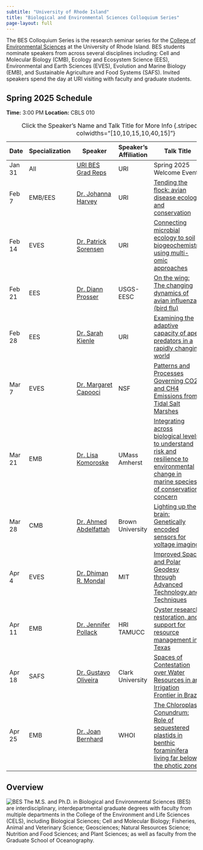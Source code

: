 ```yaml
---
subtitle: "University of Rhode Island"
title: "Biological and Environmental Sciences Colloquium Series"
page-layout: full
---
```


The BES Colloquium Series is the research seminar series for the [College of Environmental Sciences](https://web.uri.edu/cels/) at the University of Rhode Island.  BES students nominate speakers from across several disciplines including: Cell and Molecular Biology (CMB), Ecology and Ecosystem Science (EES), Environmental and Earth Sciences (EVES), Evolution and Marine Biology (EMB), and Sustainable Agriculture and Food Systems (SAFS).  Invited speakers spend the day at URI visiting with faculty and graduate students.

## Spring 2025 Schedule

**Time:** 3:00 PM
**Location:** CBLS 010

| Date  | Specialization | Speaker                  | Speaker's Affiliation                          | Talk Title                   | Host |
|-----|-----|--------------------|----------------------|----------------------------------------------------------------------| ----|
| Jan 31| All            | [URI BES Grad Reps](https://web.uri.edu/cels/academics/bes/) | URI                                           | Spring 2025 Welcome Event!  | N/A
| Feb 7 | EMB/EES            | [Dr. Johanna Harvey](https://jharvey.netlify.app/) | URI                                          | [Tending the flock: avian disease ecology and conservation](/content/IMG/Harvey_Feb7_URIColloquium.pdf)                   | [Dr. Johanna Harvey](mailto:j_harvey@uri.edu)|
| Feb 14 | EVES           | [Dr. Patrick Sorensen](https://www.linkedin.com/in/posorensen/)             | URI        | [Connecting microbial ecology to soil biogeochemistry using multi-omic approaches](/content/IMG/Sorensen.pdf)     | [Dr. Patrick Sorensen](mailto:patrick.sorensen@uri.edu) |
| Feb 21| EES          | [Dr. Diann Prosser](https://www.usgs.gov/staff-profiles/diann-prosser) | USGS-EESC                       | [On the wing: The changing dynamics of avian influenza (bird flu)](/content/IMG/ProsserFlyerColloquium.pdf)   | [Dr. Johanna Harvey](mailto:j_harvey@uri.edu) |
| Feb 28| EES          | [Dr. Sarah Kienle](https://www.sarahskienle.com/) | URI                       | [Examining the adaptive capacity of apex predators in a rapidly changing world](/content/IMG/Kienle.pdf)   | [Dr. Sarah Kienle](mailto:sarah.kienle@uri.edu) |
| Mar 7 | EVES           | [Dr. Margaret Capooci ](https://www.linkedin.com/in/mcapooci/)          | NSF              | [Patterns and Processes Governing CO2 and CH4 Emissions from Tidal Salt Marshes](/content/IMG/capooci.pdf)                         | [Michael Norton](mailto:michael.norton@uri.edu)|
| Mar 21 | EMB            | [Dr. Lisa Komoroske](https://www.umass.edu/natural-sciences/about/directory/lisa-komoroske) | UMass Amherst |[Integrating across biological levels to understand risk and resilience to environmental change in marine species of conservation concern](/content/IMG/KOMOROSKE.pdf)                       | [Jon Puritz](mailto:jpuritz@uri.edu)|
| Mar 28|  CMB              |    [Dr. Ahmed Abdelfattah](https://sites.brown.edu/abdelfattah/)                       |         Brown University                                                                  |[Lighting up the brain: Genetically encoded sensors for voltage imaging](/content/IMG/Abdelfattah.png)                           |[Kate Remy](mailto:kate_remy@uri.edu) |
| Apr 4| EVES        | [Dr. Dhiman R. Mondal](https://www.haystack.mit.edu/researcher/dhiman-mondal/)                          |   MIT                           | [Improved Space and Polar Geodesy through Advanced Technology and Techniques](/content/IMG/Dhiman.pdf	)                 |  [Md Al Amin](mailto:alamin45@uri.edu)|
| Apr 11 | EMB            | [Dr. Jennifer Pollack](https://www.harteresearch.org/research/coastal-conservation-restoration) | HRI TAMUCC         | [Oyster research, restoration, and support for resource management in Texas](/content/IMG/Pollack.pdf)                           | [Olivia Nieves](mailto:onieves@uri.edu) |
| Apr 18|  SAFS           | [Dr. Gustavo Oliveira](https://www.clarku.edu/faculty/profiles/gustavo-oliveira/)                          |  Clark University                                           |       [Spaces of Contestation over Water Resources in an Irrigation Frontier in Brazil](/content/IMG/Oliveira Flyer.pdf)                                 | [Deniz Camli](mailto:deniz.camlisaunders@uri.edu)  |
| Apr 25|        EMB    |  [Dr. Joan Bernhard](https://www2.whoi.edu/staff/jbernhard/)           |         WHOI                 |[The Chloroplast Conundrum: Role of sequestered plastids in benthic foraminifera living far below the photic zone](/content/IMG/Bernhard.pdf) |[Madison Geraci](mailto:madison.geraci@uri.edu) |

: Click the Speaker's Name and Talk Title for More Info {.striped .hover tbl-colwidths="[10,10,15,10,40,15]"}


## Overview
![BES](https://raw.githubusercontent.com/MarineEvoEcoLab/BES-Colloquium/main/content/IMG/BES_Logo.png)
The M.S. and Ph.D. in Biological and Environmental Sciences (BES) are interdisciplinary, interdepartmental graduate degrees with faculty from multiple departments in the College of the Environment and Life Sciences (CELS), including Biological Sciences; Cell and Molecular Biology; Fisheries, Animal and Veterinary Science; Geosciences; Natural Resources Science; Nutrition and Food Sciences; and Plant Sciences; as well as faculty from the Graduate School of Oceanography.

